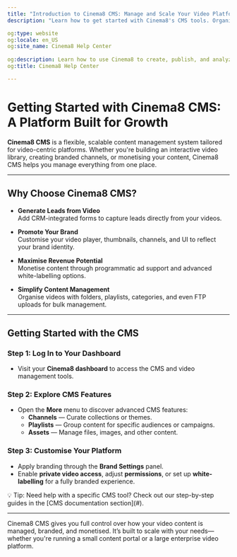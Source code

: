 ---
title: "Introduction to Cinema8 CMS: Manage and Scale Your Video Platform"
description: "Learn how to get started with Cinema8's CMS tools. Organise videos, brand your channels, set permissions and improve growth. Visit Cinema8."

og:type: website
og:locale: en_US
og:site_name: Cinema8 Help Center
 
og:description: Learn how to use Cinema8 to create, publish, and analyze interactive videos.
og:title: Cinema8 Help Center

---


# Getting Started with Cinema8 CMS: A Platform Built for Growth

**Cinema8 CMS** is a flexible, scalable content management system tailored for video-centric platforms. Whether you're building an interactive video library, creating branded channels, or monetising your content, Cinema8 CMS helps you manage everything from one place.

---

## Why Choose Cinema8 CMS?

- **Generate Leads from Video**  
  Add CRM-integrated forms to capture leads directly from your videos.

- **Promote Your Brand**  
  Customise your video player, thumbnails, channels, and UI to reflect your brand identity.

- **Maximise Revenue Potential**  
  Monetise content through programmatic ad support and advanced white-labelling options.

- **Simplify Content Management**  
  Organise videos with folders, playlists, categories, and even FTP uploads for bulk management.

---

## Getting Started with the CMS

<Steps>

### Step 1: Log In to Your Dashboard

- Visit your **Cinema8 dashboard** to access the CMS and video management tools.

### Step 2: Explore CMS Features

- Open the **More** menu to discover advanced CMS features:
  - **Channels** — Curate collections or themes.
  - **Playlists** — Group content for specific audiences or campaigns.
  - **Assets** — Manage files, images, and other content.

### Step 3: Customise Your Platform

- Apply branding through the **Brand Settings** panel.
- Enable **private video access**, adjust **permissions**, or set up **white-labelling** for a fully branded experience.

</Steps>

<Callout type="info">
💡 Tip: Need help with a specific CMS tool? Check out our step-by-step guides in the [CMS documentation section](#).
</Callout>

---

Cinema8 CMS gives you full control over how your video content is managed, branded, and monetised. It’s built to scale with your needs—whether you're running a small content portal or a large enterprise video platform.
